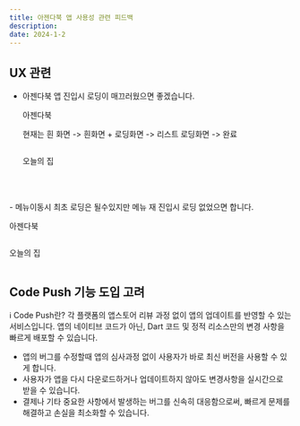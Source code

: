 ```yaml
---
title: 아젠다북 앱 사용성 관련 피드백
description: 
date: 2024-1-2
---
```


## UX 관련

- 아젠다북 앱 진입시 로딩이 매끄러웠으면 좋겠습니다.  
    <p className="font-semibold text-center">아젠다북</p>
    <p>현재는 흰 화면 -> 흰화면 + 로딩화면 -> 리스트 로딩화면 -> 완료</p>
    <div className="flex flex-col md:flex-row gap-5 md:gap-10">
        <div><img src="/app-feedback/photo-4.jpeg" alt="" /></div>
        <div><img src="/app-feedback/photo-2.jpeg" alt="" /></div>
        <div><img src="/app-feedback/photo-6.jpeg" alt="" /></div>
        <div><img src="/app-feedback/photo-7.jpeg" alt="" /></div>
    </div>
    <p className="font-semibold text-center">오늘의 집</p>
    <div className="text-center"><img src="/app-feedback/house-2.gif" className="!mx-auto" alt="" /></div>

<br />
<br />
- 메뉴이동시 최초 로딩은 될수있지만 메뉴 재 진입시 로딩 없었으면 합니다.
<div className="flex flex-col md:flex-row gap-5 md:gap-10">
    <div>
        <p className="font-semibold text-center">아젠다북</p>
        <img src="/app-feedback/gif-1.gif" alt="" />
    </div>
    <div>
        <p className="font-semibold text-center">오늘의 집</p>
        <img src="/app-feedback/house-1.gif" alt="" />
    </div>
</div>

## Code Push 기능 도입 고려
ℹ️ Code Push란? 각 플랫폼의 앱스토어 리뷰 과정 없이 앱의 업데이트를 반영할 수 있는 서비스입니다. 앱의 네이티브 코드가 아닌, Dart 코드 및 정적 리소스만의 변경 사항을 빠르게 배포할 수 있습니다.

- 앱의 버그를 수정할때 앱의 심사과정 없이 사용자가 바로 최신 버전을 사용할 수 있게 합니다.
- 사용자가 앱을 다시 다운로드하거나 업데이트하지 않아도 변경사항을 실시간으로 받을 수 있습니다.
- 결제나 기타 중요한 사항에서 발생하는 버그를 신속히 대응함으로써, 빠르게 문제를 해결하고 손실을 최소화할 수 있습니다.